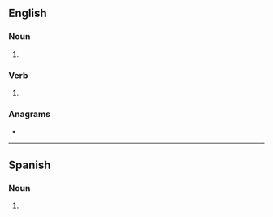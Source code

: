 ==English==

===Noun===
{{head|en|noun form}}

# {{plural of|en|henna}}

===Verb===
{{head|en|verb form}}

# {{en-third-person singular of|henna}}

===Anagrams===
* {{anagrams|en|a=aehnns|Hansen}}

----

==Spanish==

===Noun===
{{head|es|noun form|g=m-p}}

# {{plural of|es|henna}}